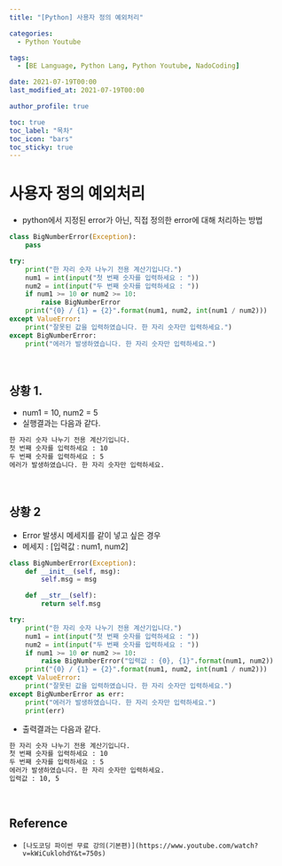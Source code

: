 ```yaml
---
title: "[Python] 사용자 정의 예외처리"

categories:
  - Python Youtube

tags:
  - [BE Language, Python Lang, Python Youtube, NadoCoding]

date: 2021-07-19T00:00
last_modified_at: 2021-07-19T00:00

author_profile: true

toc: true
toc_label: "목차"
toc_icon: "bars"
toc_sticky: true
---
```


# 사용자 정의 예외처리

- python에서 지정된 error가 아닌, 직접 정의한 error에 대해 처리하는 방법

```python
class BigNumberError(Exception):
    pass

try:
    print("한 자리 숫자 나누기 전용 계산기입니다.")
    num1 = int(input("첫 번째 숫자를 입력하세요 : "))
    num2 = int(input("두 번째 숫자를 입력하세요 : "))
    if num1 >= 10 or num2 >= 10:
        raise BigNumberError
    print("{0} / {1} = {2}".format(num1, num2, int(num1 / num2)))
except ValueError:
    print("잘못된 값을 입력하였습니다. 한 자리 숫자만 입력하세요.")
except BigNumberError:
    print("에러가 발생하였습니다. 한 자리 숫자만 입력하세요.")
```

<br />

## 상황 1.

- num1 = 10, num2 = 5
- 실행결과는 다음과 같다.

```markdown
한 자리 숫자 나누기 전용 계산기입니다.
첫 번째 숫자를 입력하세요 : 10
두 번째 숫자를 입력하세요 : 5
에러가 발생하였습니다. 한 자리 숫자만 입력하세요.
```

<br />

## 상황 2

- Error 발생시 메세지를 같이 넣고 싶은 경우
- 메세지 : [입력값 : num1, num2]

```python
class BigNumberError(Exception):
    def __init__(self, msg):
        self.msg = msg

    def __str__(self):
        return self.msg

try:
    print("한 자리 숫자 나누기 전용 계산기입니다.")
    num1 = int(input("첫 번째 숫자를 입력하세요 : "))
    num2 = int(input("두 번째 숫자를 입력하세요 : "))
    if num1 >= 10 or num2 >= 10:
        raise BigNumberError("입력값 : {0}, {1}".format(num1, num2))
    print("{0} / {1} = {2}".format(num1, num2, int(num1 / num2)))
except ValueError:
    print("잘못된 값을 입력하였습니다. 한 자리 숫자만 입력하세요.")
except BigNumberError as err:
    print("에러가 발생하였습니다. 한 자리 숫자만 입력하세요.")
    print(err)
```

- 출력결과는 다음과 같다.

```markdown
한 자리 숫자 나누기 전용 계산기입니다.
첫 번째 숫자를 입력하세요 : 10
두 번째 숫자를 입력하세요 : 5
에러가 발생하였습니다. 한 자리 숫자만 입력하세요.
입력값 : 10, 5
```

<br />

## Reference

- `[나도코딩 파이썬 무료 강의(기본편)](https://www.youtube.com/watch?v=kWiCuklohdY&t=750s)`
